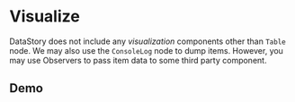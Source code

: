 
# Visualize
DataStory does not include any *visualization* components other than `Table` node. We may also use the `ConsoleLog` node to dump items. However, you may use Observers to pass item data to some third party component.


## Demo


<VisualizeDemo />
